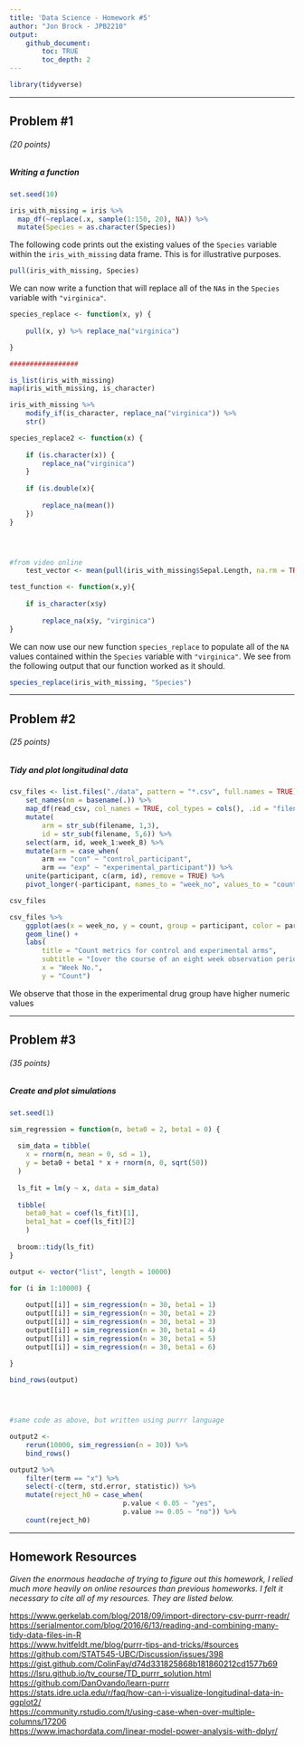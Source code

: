 ```yaml
---
title: 'Data Science - Homework #5'
author: "Jon Brock - JPB2210"
output: 
    github_document:
        toc: TRUE
        toc_depth: 2
---
```


```r
library(tidyverse)
```

***

## Problem #1
###### (*20 points*)
##### *Writing a function*

```r
set.seed(10)

iris_with_missing = iris %>% 
  map_df(~replace(.x, sample(1:150, 20), NA)) %>%
  mutate(Species = as.character(Species))
```

The following code prints out the existing values of the `Species` variable within the `iris_with_missing` data frame. This is for illustrative purposes.  

```r
pull(iris_with_missing, Species)
```

We can now write a function that will replace all of the `NA`s in the `Species` variable with `"virginica"`.  

```r
species_replace <- function(x, y) {
    
    pull(x, y) %>% replace_na("virginica")

}

#################

is_list(iris_with_missing)
map(iris_with_missing, is_character)

iris_with_missing %>% 
    modify_if(is_character, replace_na("virginica")) %>% 
    str()

species_replace2 <- function(x) {
    
    if (is.character(x)) { 
        replace_na("virginica")
    }
    
    if (is.double(x){ 
        
        replace_na(mean())
    })
}




#from video online
    test_vector <- mean(pull(iris_with_missing$Sepal.Length, na.rm = TRUE))

test_function <- function(x,y){ 
    
    if is_character(x$y)
        
        replace_na(x$y, "virginica")
}
```

We can now use our new function `species_replace` to populate all of the `NA` values contained within the `Species` variable with `"virginica"`. We see from the following output that our function worked as it should.  

```r
species_replace(iris_with_missing, "Species")
```

***

## Problem #2
###### (*25 points*)
##### *Tidy and plot longitudinal data*

```r
csv_files <- list.files("./data", pattern = "*.csv", full.names = TRUE) %>%  
    set_names(nm = basename(.)) %>% 
    map_df(read_csv, col_names = TRUE, col_types = cols(), .id = "filename") %>% 
    mutate(
        arm = str_sub(filename, 1,3),
        id = str_sub(filename, 5,6)) %>% 
    select(arm, id, week_1:week_8) %>% 
    mutate(arm = case_when(
        arm == "con" ~ "control_participant",
        arm == "exp" ~ "experimental_participant")) %>% 
    unite(participant, c(arm, id), remove = TRUE) %>% 
    pivot_longer(-participant, names_to = "week_no", values_to = "count")

csv_files
```

```r
csv_files %>% 
    ggplot(aes(x = week_no, y = count, group = participant, color = participant)) +
    geom_line() +
    labs(
        title = "Count metrics for control and experimental arms",
        subtitle = "[over the course of an eight week observation period]",
        x = "Week No.",
        y = "Count")
```

We observe that those in the experimental drug group have higher numeric values 

***

## Problem #3
###### (*35 points*)
##### *Create and plot simulations*

```r
set.seed(1)

sim_regression = function(n, beta0 = 2, beta1 = 0) {
  
  sim_data = tibble(
    x = rnorm(n, mean = 0, sd = 1),
    y = beta0 + beta1 * x + rnorm(n, 0, sqrt(50))
  )
  
  ls_fit = lm(y ~ x, data = sim_data)
  
  tibble(
    beta0_hat = coef(ls_fit)[1],
    beta1_hat = coef(ls_fit)[2]
    )
  
  broom::tidy(ls_fit)
}
```

```r
output <- vector("list", length = 10000)

for (i in 1:10000) {
    
    output[[i]] = sim_regression(n = 30, beta1 = 1)
    output[[i]] = sim_regression(n = 30, beta1 = 2)
    output[[i]] = sim_regression(n = 30, beta1 = 3)
    output[[i]] = sim_regression(n = 30, beta1 = 4)
    output[[i]] = sim_regression(n = 30, beta1 = 5)
    output[[i]] = sim_regression(n = 30, beta1 = 6)
    
}

bind_rows(output)




#same code as above, but written using purrr language

output2 <-
    rerun(10000, sim_regression(n = 30)) %>% 
    bind_rows()

output2 %>% 
    filter(term == "x") %>% 
    select(-c(term, std.error, statistic)) %>% 
    mutate(reject_h0 = case_when(
                            p.value < 0.05 ~ "yes",
                            p.value >= 0.05 ~ "no")) %>% 
    count(reject_h0)


```


***

## Homework Resources  

*Given the enormous headache of trying to figure out this homework, I relied much more heavily on online resources than previous homeworks. I felt it necessary to cite all of my resources. They are listed below.*  

[https://www.gerkelab.com/blog/2018/09/import-directory-csv-purrr-readr/]()  
[https://serialmentor.com/blog/2016/6/13/reading-and-combining-many-tidy-data-files-in-R]()  
[https://www.hvitfeldt.me/blog/purrr-tips-and-tricks/#sources]()  
[https://github.com/STAT545-UBC/Discussion/issues/398]()  
[https://gist.github.com/ColinFay/d74d331825868b181860212cd1577b69]()  
[https://lsru.github.io/tv_course/TD_purrr_solution.html]()  
[https://github.com/DanOvando/learn-purrr]()  
[https://stats.idre.ucla.edu/r/faq/how-can-i-visualize-longitudinal-data-in-ggplot2/]()  
[https://community.rstudio.com/t/using-case-when-over-multiple-columns/17206]()  
[https://www.imachordata.com/linear-model-power-analysis-with-dplyr/]()  